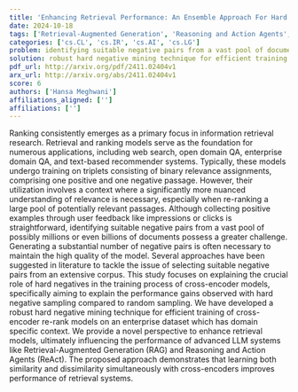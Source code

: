 ```yaml
---
title: 'Enhancing Retrieval Performance: An Ensemble Approach For Hard Negative Mining'
date: 2024-10-18
tags: ['Retrieval-Augmented Generation', 'Reasoning and Action Agents', 'cross-encoder models', 'retrieval performance', 'enterprise dataset', 'negative pairs', 'ranking models', 'hard negative mining', 'information retrieval']
categories: ['cs.CL', 'cs.IR', 'cs.AI', 'cs.LG']
problem: identifying suitable negative pairs from a vast pool of documents
solution: robust hard negative mining technique for efficient training of cross-encoder re-rank models
pdf_url: http://arxiv.org/pdf/2411.02404v1
arx_url: http://arxiv.org/abs/2411.02404v1
score: 6
authors: ['Hansa Meghwani']
affiliations_aligned: ['']
affiliations: ['']
---
```



Ranking consistently emerges as a primary focus in information retrieval research. Retrieval and ranking models serve as the foundation for numerous applications, including web search, open domain QA, enterprise domain QA, and text-based recommender systems. Typically, these models undergo training on triplets consisting of binary relevance assignments, comprising one positive and one negative passage. However, their utilization involves a context where a significantly more nuanced understanding of relevance is necessary, especially when re-ranking a large pool of potentially relevant passages. Although collecting positive examples through user feedback like impressions or clicks is straightforward, identifying suitable negative pairs from a vast pool of possibly millions or even billions of documents possess a greater challenge. Generating a substantial number of negative pairs is often necessary to maintain the high quality of the model. Several approaches have been suggested in literature to tackle the issue of selecting suitable negative pairs from an extensive corpus. This study focuses on explaining the crucial role of hard negatives in the training process of cross-encoder models, specifically aiming to explain the performance gains observed with hard negative sampling compared to random sampling. We have developed a robust hard negative mining technique for efficient training of cross-encoder re-rank models on an enterprise dataset which has domain specific context. We provide a novel perspective to enhance retrieval models, ultimately influencing the performance of advanced LLM systems like Retrieval-Augmented Generation (RAG) and Reasoning and Action Agents (ReAct). The proposed approach demonstrates that learning both similarity and dissimilarity simultaneously with cross-encoders improves performance of retrieval systems.